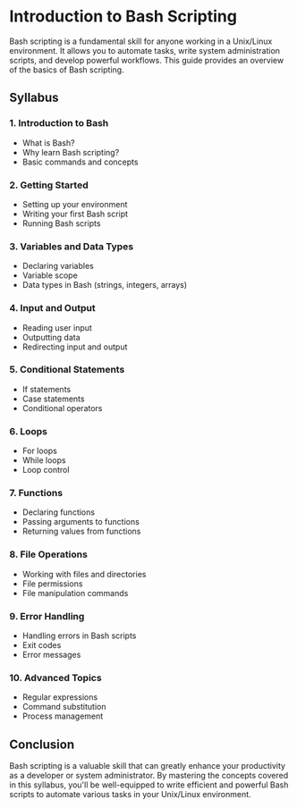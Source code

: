 # Introduction to Bash Scripting

Bash scripting is a fundamental skill for anyone working in a Unix/Linux environment. It allows you to automate tasks, write system administration scripts, and develop powerful workflows. This guide provides an overview of the basics of Bash scripting.

## Syllabus

### 1. Introduction to Bash

- What is Bash?
- Why learn Bash scripting?
- Basic commands and concepts

### 2. Getting Started

- Setting up your environment
- Writing your first Bash script
- Running Bash scripts

### 3. Variables and Data Types

- Declaring variables
- Variable scope
- Data types in Bash (strings, integers, arrays)

### 4. Input and Output

- Reading user input
- Outputting data
- Redirecting input and output

### 5. Conditional Statements

- If statements
- Case statements
- Conditional operators

### 6. Loops

- For loops
- While loops
- Loop control

### 7. Functions

- Declaring functions
- Passing arguments to functions
- Returning values from functions

### 8. File Operations

- Working with files and directories
- File permissions
- File manipulation commands

### 9. Error Handling

- Handling errors in Bash scripts
- Exit codes
- Error messages

### 10. Advanced Topics

- Regular expressions
- Command substitution
- Process management

## Conclusion

Bash scripting is a valuable skill that can greatly enhance your productivity as a developer or system administrator. By mastering the concepts covered in this syllabus, you'll be well-equipped to write efficient and powerful Bash scripts to automate various tasks in your Unix/Linux environment.
